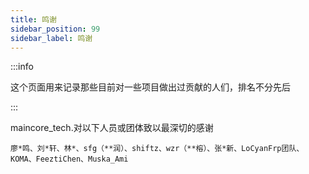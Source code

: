 ```yaml
---
title: 鸣谢
sidebar_position: 99
sidebar_label: 鸣谢
---
```


:::info

这个页面用来记录那些目前对一些项目做出过贡献的人们，排名不分先后

:::

maincore_tech.对以下人员或团体致以最深切的感谢

```
廖*鸣、刘*轩、林*、sfg（**润）、shiftz、wzr（**榕）、张*新、LoCyanFrp团队、KOMA、FeeztiChen、Muska_Ami
```
